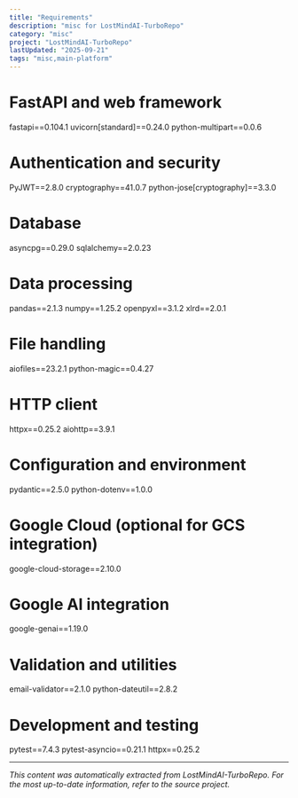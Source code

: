```yaml
---
title: "Requirements"
description: "misc for LostMindAI-TurboRepo"
category: "misc"
project: "LostMindAI-TurboRepo"
lastUpdated: "2025-09-21"
tags: "misc,main-platform"
---
```


# FastAPI and web framework
fastapi==0.104.1
uvicorn[standard]==0.24.0
python-multipart==0.0.6

# Authentication and security
PyJWT==2.8.0
cryptography==41.0.7
python-jose[cryptography]==3.3.0

# Database
asyncpg==0.29.0
sqlalchemy==2.0.23

# Data processing
pandas==2.1.3
numpy==1.25.2
openpyxl==3.1.2
xlrd==2.0.1

# File handling
aiofiles==23.2.1
python-magic==0.4.27

# HTTP client
httpx==0.25.2
aiohttp==3.9.1

# Configuration and environment
pydantic==2.5.0
python-dotenv==1.0.0

# Google Cloud (optional for GCS integration)
google-cloud-storage==2.10.0

# Google AI integration
google-genai==1.19.0

# Validation and utilities
email-validator==2.1.0
python-dateutil==2.8.2

# Development and testing
pytest==7.4.3
pytest-asyncio==0.21.1
httpx==0.25.2

---
*This content was automatically extracted from LostMindAI-TurboRepo. For the most up-to-date information, refer to the source project.*
